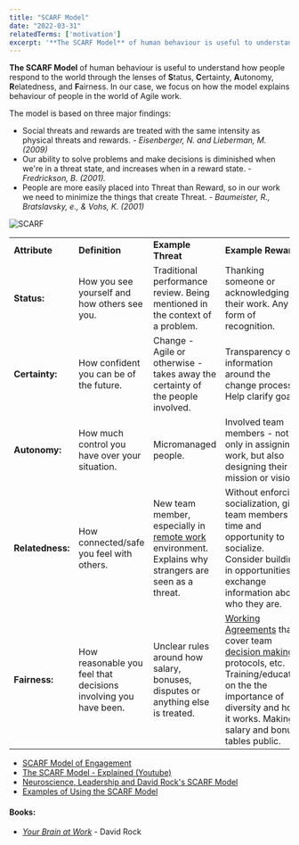 ```yaml
---
title: "SCARF Model"
date: "2022-03-31"
relatedTerms: ['motivation']
excerpt: '**The SCARF Model** of human behaviour is useful to understand how people respond to the'
---
```


**The SCARF Model** of human behaviour is useful to understand how people respond to the world through the lenses of **S**tatus, **C**ertainty, **A**utonomy, **R**elatedness, and **F**airness. In our case, we focus on how the model explains behaviour of people in the world of Agile work.

The model is based on three major findings:

- Social threats and rewards are treated with the same intensity as physical threats and rewards. _\- Eisenberger, N. and Lieberman, M. (2009)_
- Our ability to solve problems and make decisions is diminished when we're in a threat state, and increases when in a reward state. _\- Fredrickson, B. (2001)._
- People are more easily placed into Threat than Reward, so in our work we need to minimize the things that create Threat. _\- Baumeister, R., Bratslavsky, e., & Vohs, K. (2001)_

![SCARF](src/content/glossary/scarf-model/images/SCARF-arrows.jpg)

<table style="font-weight: 400;"><tbody><tr><td><strong>Attribute</strong></td><td><strong>Definition</strong></td><td><strong>Example Threat</strong></td><td><strong>Example Reward</strong></td></tr><tr><td><strong>Status:</strong></td><td>How you see yourself and how others see you.</td><td>Traditional performance review. Being mentioned in the context of a problem.</td><td>Thanking someone or acknowledging their work. Any form of recognition.</td></tr><tr><td><strong>Certainty:</strong></td><td>How confident you can be of the future.</td><td>Change - Agile or otherwise - takes away the certainty of the people involved.</td><td>Transparency of information around the change process. Help clarify goals.</td></tr><tr><td><strong>Autonomy:</strong></td><td>How much control you have over your situation.</td><td>Micromanaged people.</td><td>Involved team members - not only in assigning work, but also designing their mission or vision.</td></tr><tr><td><strong>Relatedness:</strong></td><td>How connected/safe you feel with others.</td><td>New team member, especially in <a href="/glossary/distributed-teams" target="_blank" rel="noopener">remote work </a>environment. Explains why strangers are seen as a threat.</td><td>Without enforcing socialization, give team members time and opportunity to socialize. Consider building in opportunities to exchange information about who they are.</td></tr><tr><td><strong>Fairness:</strong></td><td>How reasonable you feel that decisions involving you have been.</td><td>Unclear rules around how salary, bonuses, disputes or anything else is treated.</td><td><a href="/glossary/working-agreements" target="_blank" rel="noopener">Working Agreements</a> that cover team <a href="/glossary/decision-making-tools" target="_blank" rel="noopener">decision making</a> protocols, etc. Training/education on the the importance of diversity and how it works. Making salary and bonus tables public.</td></tr></tbody></table>

<HighlightBox heading="Resource Links" variant="resourceLinks">

- [SCARF Model of Engagement](https://www.growthengineering.co.uk/scarf-model/)
- [The SCARF Model - Explained (Youtube)](https://www.youtube.com/watch?v=PKYP3S92RqU)
- [Neuroscience, Leadership and David Rock's SCARF Model](https://www.edbatista.com/2010/03/scarf.html)
- [Examples of Using the SCARF Model](https://coachcampus.com/coach-portfolios/research-papers/hillik-nissani-david-rock-scarf-model/)

</HighlightBox>

#### Books:

- [_Your Brain at Work_](https://www.amazon.ca/Your-Brain-Work-Revised-Updated/dp/0063003155/&tag=notesfromatoo-20) - David Rock

